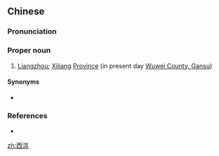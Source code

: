 {{also|西凉}}
==Chinese==
{{zh-forms|s=西凉}}

===Pronunciation===
{{zh-pron
|m=Xīliáng
|cat=pn
}}

===Proper noun===
{{zh-proper noun}}

# {{lb|zh|archaic}} [[w:Wuwei, Gansu|Liangzhou]]; [[w:Wuwei, Gansu|Xiliang]] [[w:Zhou (country subdivision)|Province]] (in present day [[w:Wuwei, Gansu|Wuwei County, Gansu]])

====Synonyms====
* {{zh-l|西州}}

===References===
* {{cite-book
|last=Luo
|first=Guanzhong
|authorlink=w:Luo Guanzhong
|coauthors=
|year=
|title=Annotated [[s:Romance of the Three Kingdoms/Chapter 3#2|Romance of the Three Kingdoms/Chapter 3]], page 42, note 2 and 4
|language=Mandarin
|publisher=
|location=
|isbn=957911305X
}}

[[zh:西涼]]